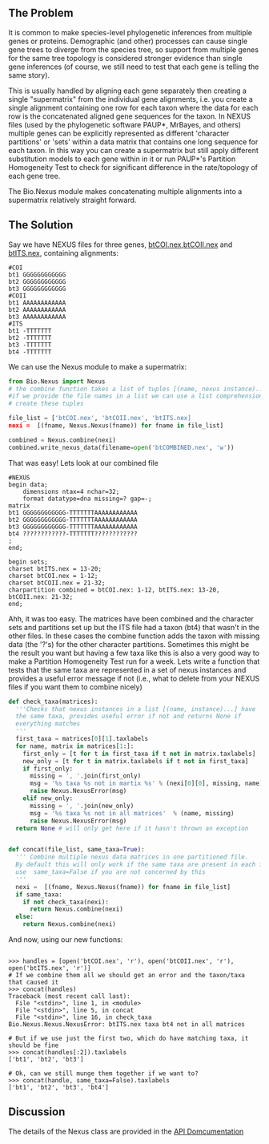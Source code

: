 ==The Problem==
It is common to make species-level phylogenetic inferences from multiple genes or proteins. Demographic (and other) processes can cause single gene trees to diverge from the species tree, so support from multiple genes for the same tree topology is considered stronger evidence than single gene inferences (of course, we still need to test that each gene is telling the same story). 

This is usually handled by aligning each gene separately then creating a single "supermatrix" from the individual gene alignments, i.e. you create a single alignment containing one row for each taxon where the data for each row is the concatenated aligned gene sequences for the taxon.  In NEXUS files (used by the phylogenetic software PAUP*, MrBayes, and others) multiple genes can be explicitly represented as different 'character partitions' or 'sets' within a data matrix that contains one long sequence for each taxon. In this way you can create a supermatrix but still apply different substitution models to each gene within in it or run PAUP*'s Partition Homogeneity Test to check for significant difference in the rate/topology of each gene tree.

The Bio.Nexus module makes concatenating multiple alignments into a supermatrix relatively straight forward.



==The Solution==

Say we have NEXUS files for three genes, [http://atavism.webs.com/btCOI.nex btCOI.nex],[http://atavism.webs.com/btCOII.nex btCOII.nex] and [http://atavism.webs.com/btITS.nex btITS.nex], containing alignments:
<pre>
#COI
bt1 GGGGGGGGGGGG
bt2 GGGGGGGGGGGG
bt3 GGGGGGGGGGGG
#COII
bt1 AAAAAAAAAAAA
bt2 AAAAAAAAAAAA
bt3 AAAAAAAAAAAA
#ITS
bt1 -TTTTTTT
bt2 -TTTTTTT
bt3 -TTTTTTT
bt4 -TTTTTTT
</pre> 

We can use the Nexus module to make a supermatrix:

<source lang=python>
from Bio.Nexus import Nexus
# the combine function takes a list of tuples [(name, nexus instance)...], 
#if we provide the file names in a list we can use a list comprehension to 
# create these tuples

file_list = ['btCOI.nex', 'btCOII.nex', 'btITS.nex]   
nexi =  [(fname, Nexus.Nexus(fname)) for fname in file_list]

combined = Nexus.combine(nexi)
combined.write_nexus_data(filename=open('btCOMBINED.nex', 'w'))
</source>

That was easy! Lets look at our combined file
<pre>
#NEXUS
begin data;
	dimensions ntax=4 nchar=32;
	format datatype=dna missing=? gap=-;
matrix
bt1 GGGGGGGGGGGG-TTTTTTTAAAAAAAAAAAA
bt2 GGGGGGGGGGGG-TTTTTTTAAAAAAAAAAAA
bt3 GGGGGGGGGGGG-TTTTTTTAAAAAAAAAAAA
bt4 ????????????-TTTTTTT????????????
;
end;

begin sets;
charset btITS.nex = 13-20;
charset btCOI.nex = 1-12;
charset btCOII.nex = 21-32;
charpartition combined = btCOI.nex: 1-12, btITS.nex: 13-20, btCOII.nex: 21-32;
end; 
</pre>

Ahh, it was too easy. The matrices have been combined and the character sets and partitions set up but the ITS file had a taxon (bt4) that wasn't in the other files. In these cases the combine function adds the taxon with missing data (the '?'s) for the other character partitions. Sometimes this might be the result you want but having a few taxa like this is also a very good way to make a Partition Homogeneity Test run for a week. Lets write a function that tests that the same taxa are represented in a set of nexus instances and provides a useful error message if not (i.e., what to delete from your NEXUS files if you want them to combine nicely)

<source lang=python>
def check_taxa(matrices):  
  '''Checks that nexus instances in a list [(name, instance)...] have 
  the same taxa, provides useful error if not and returns None if
  everything matches
  '''
  first_taxa = matrices[0][1].taxlabels
  for name, matrix in matrices[1:]:
    first_only = [t for t in first_taxa if t not in matrix.taxlabels]
    new_only = [t for t in matrix.taxlabels if t not in first_taxa]
    if first_only:
      missing = ', '.join(first_only)
      msg = '%s taxa %s not in martix %s' % (nexi[0][0], missing, name)
      raise Nexus.NexusError(msg)
    elif new_only:
      missing = ', '.join(new_only)
      msg = '%s taxa %s not in all matrices'  % (name, missing)
      raise Nexus.NexusError(msg)
  return None # will only get here if it hasn't thrown an exception


def concat(file_list, same_taxa=True):
  ''' Combine multiple nexus data matrices in one partitioned file.
  By default this will only work if the same taxa are present in each file
  use  same_taxa=False if you are not concerned by this
  '''    
  nexi =  [(fname, Nexus.Nexus(fname)) for fname in file_list]  
  if same_taxa:
    if not check_taxa(nexi): 
      return Nexus.combine(nexi)
  else:
    return Nexus.combine(nexi)
</source>
And now, using our new functions:
<pre>

>>> handles = [open('btCOI.nex', 'r'), open('btCOII.nex', 'r'), open('btITS.nex', 'r')]
# If we combine them all we should get an error and the taxon/taxa that caused it
>>> concat(handles)
Traceback (most recent call last):
  File "<stdin>", line 1, in <module>
  File "<stdin>", line 5, in concat
  File "<stdin>", line 16, in check_taxa
Bio.Nexus.Nexus.NexusError: btITS.nex taxa bt4 not in all matrices

# But if we use just the first two, which do have matching taxa, it should be fine
>>> concat(handles[:2]).taxlabels
['bt1', 'bt2', 'bt3']

# Ok, can we still munge them together if we want to?
>>> concat(handle, same_taxa=False).taxlabels
['bt1', 'bt2', 'bt3', 'bt4']
</pre> 

==Discussion==

The details of the  Nexus class are provided in the [http://www.biopython.org/DIST/docs/api/Bio.Nexus.Nexus-pysrc.html API Domcumentation]
